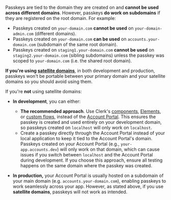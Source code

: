 Passkeys are tied to the domain they are created on and **cannot be used across different domains**. However, passkeys **do work on subdomains** if they are registered on the root domain. For example:

- Passkeys created on `your-domain.com` **cannot be used** on `your-domain-admin.com` (different domains).
- Passkeys created on `your-domain.com` **can be used** on `accounts.your-domain.com` (subdomain of the same root domain).
- Passkeys created on `staging1.your-domain.com` **cannot be used** on `staging2.your-domain.com` (sibling subdomains) unless the passkey was scoped to `your-domain.com` (i.e. the shared root domain).

**If you're using [satellite domains](/docs/advanced-usage/satellite-domains)**, in both development and production, passkeys won't be portable between your primary domain and your satellite domains so you should avoid using them.

If you're **not** using satellite domains:

- **In development**, you can either:

  - **The recommended approach**. Use Clerk's [components](/docs/components/overview), [Elements](/docs/customization/elements/overview), or [custom flows](/docs/guides/development/custom-flows/overview), instead of the [Account Portal](/docs/account-portal/overview). This ensures the passkey is created and used entirely on your development domain, so passkeys created on `localhost` will only work on `localhost`.
  - Create a passkey directly through the Account Portal instead of your local application to keep it tied to the Account Portal's domain. Passkeys created on your Account Portal (e.g., `your-app.accounts.dev`) will only work on that domain, which can cause issues if you switch between `localhost` and the Account Portal during development. If you choose this approach, ensure all testing happens on the same domain where the passkey was created.

- **In production,** your Account Portal is usually hosted on a subdomain of your main domain (e.g. `accounts.your-domain.com`), enabling passkeys to work seamlessly across your app. However, as stated above, if you use **satellite domains**, passkeys will not work as intended.
